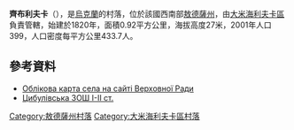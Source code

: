 {{coord|47|5|20|N|30|9|24|E|scale:30000|display=title}}

'''齊布利夫卡'''（{{lang-uk|Цибулівка}}），是[[烏克蘭|烏克蘭]]的村落，位於該國西南部[[敖德薩州|敖德薩州]]，由[[大米海利夫卡區|大米海利夫卡區]]負責管轄，始建於1820年，面積0.92平方公里，海拔高度27米，2001年人口399，人口密度每平方公里433.7人。

==參考資料==
* [http://w1.c1.rada.gov.ua/pls/z7502/A005?rf7571=24076 Облікова карта села на сайті Верховної Ради]{{dead link|date=2018年2月 |bot=InternetArchiveBot |fix-attempted=yes }} {{ref-uk}}
* [http://cubylivka.ucoz.ua Цибулівська ЗОШ І-ІІ ст.] {{ref-uk}}

{{DEFAULTSORT:Цибулівка}}
[[Category:敖德薩州村落|Category:敖德薩州村落]]
[[Category:大米海利夫卡區村落|Category:大米海利夫卡區村落]]


{{Odessa-geo-stub}}